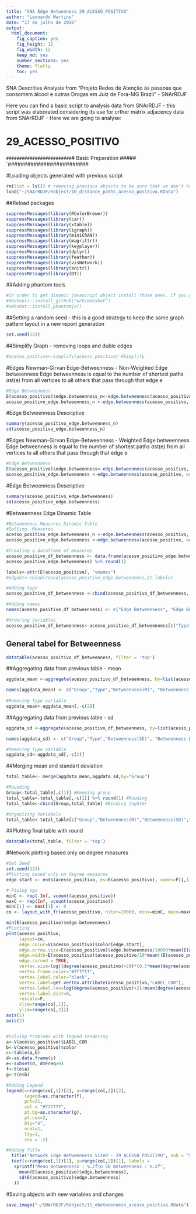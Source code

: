 ```yaml
---
title: "SNA Edge Betwenness 29_ACESSO_POSITIVO"
author: "Leonardo Martins"
date: "17 de julho de 2016"
output: 
  html_document: 
    fig_caption: yes
    fig_height: 12
    fig_width: 12
    keep_md: yes
    number_sections: yes
    theme: flatly
    toc: yes
---
```

SNA Descritive Analysis from "Projeto Redes de Atenção às pessoas que consomem álcool e outras Drogas em Juiz de Fora-MG   Brazil"  - SNArRDJF

Here you can find a basic script to analysis data from SNArRDJF - this script was elaborated considering its use for orther matrix adjacency data from SNArRDJF - Here we are going to analyse:

# 29_ACESSO_POSITIVO

`#########################
`# Basic Preparation #####
`#########################

#Loading objects generated with previous script 
```r
rm(list = ls()) # removing previous objects to be sure that we don't have objects conflicts name
load("~/SNArRDJF/Robject/10_distance_paths_acesso_positivo.RData")
```
##Reload packages
```r
suppressMessages(library(RColorBrewer))
suppressMessages(library(car))
suppressMessages(library(xtable))
suppressMessages(library(igraph))
suppressMessages(library(miniCRAN))
suppressMessages(library(magrittr))
suppressMessages(library(keyplayer))
suppressMessages(library(dplyr))
suppressMessages(library(feather))
suppressMessages(library(visNetwork))
suppressMessages(library(knitr))
suppressMessages(library(DT))
```
##Adding phantom tools
```r
#In order to get dinamic javascript object install those ones. If you get problems installing go to Stackoverflow.com and type your error to discover what to do. In some cases the libraries need to be intalled in outside R libs.
#devtools::install_github("wch/webshot")
#webshot::install_phantomjs()
```
##Setting a random seed - this is a good strategy to keep the same graph pattern layout in a new report generation
```r
set.seed(123)
```

##Simplify Graph - removing loops and duble edges 
```r
#acesso_positivo<-simplify(acesso_positivo) #Simplify
```

#Edges Newman-Girvan Edge-Betweenness - Non-Weighted
Edge betweenness Edge betweenness is equal to the number of shortest paths σst(e) from all vertices to all others that pass through that edge e
```r
#Edge Betweenness
E(acesso_positivo)$edge.betweenness_n<-edge.betweenness(acesso_positivo, weights =E(acesso_positivo)$equalone)
acesso_positivo_edge.betweenness_n <-edge.betweenness(acesso_positivo, weights =E(acesso_positivo)$equalone)
```
#Edge Betweenness Descriptive
```r
summary(acesso_positivo_edge.betweenness_n)
sd(acesso_positivo_edge.betweenness_n)
```

#Edges Newman-Girvan Edge-Betweenness - Weighted
Edge betweenness Edge betweenness is equal to the number of shortest paths σst(e) from all vertices to all others that pass through that edge e
```r
#Edge Betweenness
E(acesso_positivo)$edge.betweenness<-edge.betweenness(acesso_positivo, weights =E(acesso_positivo)$acesso_positivo)
acesso_positivo_edge.betweenness <-edge.betweenness(acesso_positivo, weights =E(acesso_positivo)$acesso_positivo)
```
#Edge Betweenness Descriptive
```r
summary(acesso_positivo_edge.betweenness)
sd(acesso_positivo_edge.betweenness)
```

#Betweenness Edge Dinamic Table
```r
#Betweenness Measures Dinamic Table
#Getting  Measures
acesso_positivo_edge.betweenness_n <-edge.betweenness(acesso_positivo, weights =E(acesso_positivo)$equalone)
acesso_positivo_edge.betweenness <-edge.betweenness(acesso_positivo, weights =E(acesso_positivo)$acesso_positivo)

#Creating a dataframe of measures
acesso_positivo_df_betweenness <- data.frame(acesso_positivo_edge.betweenness_n ,
acesso_positivo_edge.betweenness) %>% round(1)

labels<-attr(E(acesso_positivo), "vnames")
#edgebt<-cbind(round(acesso_positivo_edge.betweenness,2),labels)

#Adding type
acesso_positivo_df_betweenness <-cbind(acesso_positivo_df_betweenness, labels)

#Adding names
names(acesso_positivo_df_betweenness) <- c("Edge Betweenness", "Edge Betweenness Weighted", "Type")

#Ordering Variables
acesso_positivo_df_betweenness<-acesso_positivo_df_betweenness[c("Type","Edge Betweenness", "Edge Betweenness Weighted")]
```
## General tabel for Betweenness
```r
datatable(acesso_positivo_df_betweenness, filter = 'top')
```
##Aggregating data from previous table - mean
```r
aggdata_mean <-aggregate(acesso_positivo_df_betweenness, by=list(acesso_positivo_df_betweenness$Type), FUN=mean, na.rm=TRUE)

names(aggdata_mean) <- c("Group","Type","Betweenness(M)", "Betweenness Weighted(M)")
  
#Removing Type variable
aggdata_mean<-aggdata_mean[,-c(2)]
```
##Aggregating data from previous table - sd
```r
aggdata_sd <-aggregate(acesso_positivo_df_betweenness, by=list(acesso_positivo_df_betweenness$Type), FUN=sd, na.rm=TRUE) 

names(aggdata_sd) <- c("Group","Type","Betweenness(SD)", "Betweenness Weighted(SD)")

#Removing Type variable
aggdata_sd<-aggdata_sd[,-c(2)]
```
##Merging mean and standart deviation
```r
total_table<- merge(aggdata_mean,aggdata_sd,by="Group")

#Rounding
Group<-total_table[,c(1)] #Keeping group
total_table<-total_table[,-c(1)] %>% round(1) #Rouding
total_table<-cbind(Group,total_table) #Binding toghter

#Organizing Variabels
total_table<-total_table[c("Group","Betweenness(M)","Betweenness(SD)","Betweenness Weighted(M)", "Betweenness Weighted(SD)")]
```
##Plotting final table with round
```r
datatable(total_table, filter = 'top')
```

#Network plotting based only on degree measures 
```r
#Set Seed
set.seed(123)
#Plotting based only on degree measures 
edge.start <- ends(acesso_positivo, es=E(acesso_positivo), names=F)[,1]

# Fixing ego
minC <- rep(-Inf, vcount(acesso_positivo))
maxC <- rep(Inf, vcount(acesso_positivo))
minC[1] <- maxC[1] <- 0
co <- layout_with_fr(acesso_positivo, niter=10000, minx=minC, maxx=maxC,miny=minC, maxy=maxC, weights =E(acesso_positivo)$edge.betweenness)

min(E(acesso_positivo)$edge.betweenness)
#PLotting
plot(acesso_positivo, 
     layout=co,
     edge.color=V(acesso_positivo)$color[edge.start],
     edge.arrow.size=E(acesso_positivo)$edge.betweenness/10000*mean(E(acesso_positivo)$edge.betweenness+1),
     edge.width=E(acesso_positivo)$acesso_positivo/10*mean((E(acesso_positivo)$acesso_positivo+1)),
     edge.curved = TRUE,
     vertex.size=log((degree(acesso_positivo)+2))*(0.5*mean(degree(acesso_positivo))),
     vertex.frame.color="#ffffff",
     vertex.label.color="black",
     vertex.label=get.vertex.attribute(acesso_positivo,"LABEL_COR"),
     vertex.label.cex=log(degree(acesso_positivo)+2)/mean(degree(acesso_positivo)),
     vertex.label.dist=0,
     rescale=F,
     xlim=range(co[,1]), 
     ylim=range(co[,2]))
axis(1)
axis(2)


#Solving Problems with legend rendering 
a<-V(acesso_positivo)$LABEL_COR
b<-V(acesso_positivo)$color
c<-table(a,b)
d<-as.data.frame(c)
e<-subset(d, d$Freq>0)
f<-t(e$a)
g<-t(e$b)

#Adding Legend
legend(x=range(co[,1])[2], y=range(co[,2])[2],
       legend=as.character(f),
       pch=21,
       col = "#777777", 
       pt.bg=as.character(g),
       pt.cex=2,
       bty="n", 
       ncol=1,
       lty=1,
       cex = .5)

#Adding Title
  title("Network Edge Betweenness Sized - 29_ACESSO_POSITIVO", sub = "Source: from authors ", cex = .5)
  text(x=range(co[,1])[1], y=range(co[,2])[1], labels = 
   sprintf("Mean Betweenness : %.2f\n SD Betweenness : %.2f",
     mean(E(acesso_positivo)$edge.betweenness), 
     sd(E(acesso_positivo)$edge.betweenness)
   ))
```


#Saving objects with new variables and changes
```r
save.image("~/SNArRDJF/Robject/11_ebetweenness_acesso_positivo.RData") 
```

